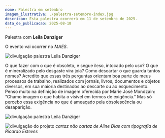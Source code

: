 ```yaml
---
nome: Palestra em setembro
imagem_ilustrativa: ./palestra-setembro-index.jpg
descricao: Esta palestra ocorrerá em 11 de setembro de 2025.
data_de_publicacao: 2025-08-18
---
```


Palestra com **Leila Danziger**

O evento vai ocorrer no _MAES_.

![divulgação palestra Leila Danziger](./palestra-setembro-1.jpg)

O que fazer com o que é obsoleto, e segue ileso, intocado pelo uso? O que é mineralizado pelo desgaste vira joia? Como descartar o que guarda tantos nomes? Acredito que essas três perguntas orientam boa parte de meus processos de trabalho, realizados com jornais, livros, documentos e objetos diversos, em sua maioria destinados ao descarte ou ao esquecimento. Penso muito na definição de imagem oferecida por Marie José Mondzain: “Chamo imagem o que habita o visível em termos de exigência.” Mas só percebo essa exigência no que é ameaçado pela obsolescência ou desaparição.

![divulgação palestra Leila Danziger](./palestra-setembro-2.jpg)

![divulgação do projeto](./palestra-setembro-3.jpg)
_cartaz não cartaz de Aline Dias com tipografia de Ricardo Esteves_
